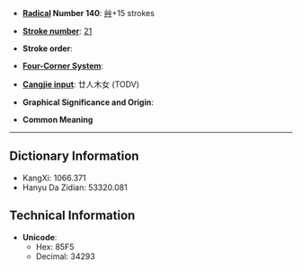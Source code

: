 * '''[[Wiktionary:Chinese radical index| Radical]] Number 140''': [[Wiktionary:Chinese radical index 艸|艸]]+15 strokes

* '''[[Wiktionary:Chinese total strokes index|Stroke number]]''': [[Wiktionary:Chinese total strokes index 21|21]]

* '''Stroke order''': 

* '''[[Wiktionary:Chinese four corner index|Four-Corner System]]''': 

* '''[[Wiktionary:Chinese Cangjie index|Cangjie input]]''': 廿人木女 (TODV)

* '''Graphical Significance and Origin''': 

* '''Common Meaning'''

----

== Dictionary Information ==

* KangXi: 1066.371
* Hanyu Da Zidian: 53320.081

== Technical Information ==

* '''Unicode''':
** Hex: 85F5
** Decimal: 34293